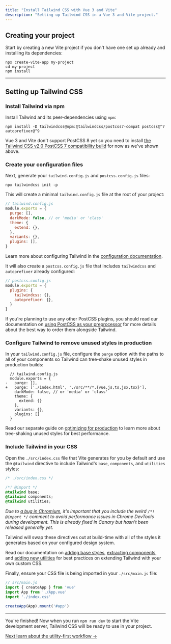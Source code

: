 ```yaml
---
title: "Install Tailwind CSS with Vue 3 and Vite"
description: "Setting up Tailwind CSS in a Vue 3 and Vite project."
---
```


## Creating your project

Start by creating a new Vite project if you don't have one set up already and installing its dependencies:

```shell
npx create-vite-app my-project
cd my-project
npm install
```

---

## Setting up Tailwind CSS

### Install Tailwind via npm

Install Tailwind and its peer-dependencies using `npm`:

```shell
npm install -D tailwindcss@npm:@tailwindcss/postcss7-compat postcss@^7 autoprefixer@^9
```

Vue 3 and Vite don't support PostCSS 8 yet so you need to install [the Tailwind CSS v2.0 PostCSS 7 compatibility build](/docs/installation#post-css-7-compatibility-build) for now as we've shown above.

### Create your configuration files

Next, generate your `tailwind.config.js` and `postcss.config.js` files:

```shell
npx tailwindcss init -p
```

This will create a minimal `tailwind.config.js` file at the root of your project:

```js
// tailwind.config.js
module.exports = {
  purge: [],
  darkMode: false, // or 'media' or 'class'
  theme: {
    extend: {},
  },
  variants: {},
  plugins: [],
}
```

Learn more about configuring Tailwind in the [configuration documentation](/docs/configuration).

It will also create a `postcss.config.js` file that includes `tailwindcss` and `autoprefixer` already configured:

```js
// postcss.config.js
module.exports = {
  plugins: {
    tailwindcss: {},
    autoprefixer: {},
  }
}
```

If you're planning to use any other PostCSS plugins, you should read our documentation on [using PostCSS as your preprocessor](/docs/using-with-preprocessors) for more details about the best way to order them alongside Tailwind.

### Configure Tailwind to remove unused styles in production

In your `tailwind.config.js` file, configure the `purge` option with the paths to all of your components so Tailwind can tree-shake unused styles in production builds:

```diff-js
  // tailwind.config.js
  module.exports = {
-   purge: [],
+   purge: ['./index.html', './src/**/*.{vue,js,ts,jsx,tsx}'],
    darkMode: false, // or 'media' or 'class'
    theme: {
      extend: {}
    },
    variants: {},
    plugins: []
  }
```

Read our separate guide on [optimizing for production](/docs/optimizing-for-production) to learn more about tree-shaking unused styles for best performance.

### Include Tailwind in your CSS

Open the `./src/index.css` file that Vite generates for you by default and use the `@tailwind` directive to include Tailwind's `base`, `components`, and `utilities` styles:

```css
/* ./src/index.css */

/*! @import */
@tailwind base;
@tailwind components;
@tailwind utilities;
```

<p><em>Due to <a href="https://bugs.chromium.org/p/chromium/issues/detail?id=1131113">a bug in Chromium</a>, it's important that you include the weird <code>/*! @import */</code> comment to avoid performance issues in Chrome DevTools during development. This is already fixed in Canary but hasn't been released generally yet.</em></p>

Tailwind will swap these directives out at build-time with all of the styles it generates based on your configured design system.

Read our documentation on [adding base styles](/docs/adding-base-styles), [extracting components](/docs/extracting-components), and [adding new utilities](/docs/adding-new-utilities) for best practices on extending Tailwind with your own custom CSS.

Finally, ensure your CSS file is being imported in your `./src/main.js` file:

```js
// src/main.js
import { createApp } from 'vue'
import App from './App.vue'
import './index.css'

createApp(App).mount('#app')
```

---

You're finished! Now when you run `npm run dev` to start the Vite development server, Tailwind CSS will be ready to use in your project.

[Next learn about the utility-first workflow &rarr;](/docs/utility-first)

